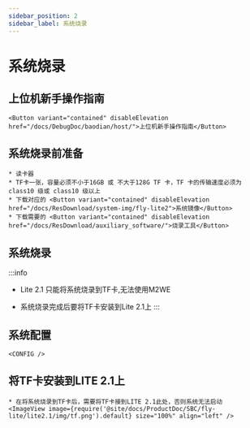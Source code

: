 ```yaml
---
sidebar_position: 2
sidebar_label: 系统烧录
---
```







# 系统烧录

## 上位机新手操作指南

    <Button variant="contained" disableElevation href="/docs/DebugDoc/baodian/host/">上位机新手操作指南</Button>

## 系统烧录前准备

    * 读卡器
    * TF卡一张，容量必须不小于16GB 或 不大于128G TF 卡，TF 卡的传输速度必须为 class10 级或 class10 级以上
    * 下载对应的 <Button variant="contained" disableElevation href="/docs/ResDownload/system-img/fly-lite2">系统镜像</Button>
    * 下载需要的 <Button variant="contained" disableElevation href="/docs/ResDownload/auxiliary_software/">烧录工具</Button>

## 系统烧录

:::info
* Lite 2.1 只能将系统烧录到TF卡,无法使用M2WE
* 系统烧录完成后要将TF卡安装到Lite 2.1上
:::

    <TF />

            

## 系统配置

    <CONFIG />


## 将TF卡安装到LITE 2.1上

    * 在将系统烧录到TF卡后，需要将TF卡接到LITE 2.1此处，否则系统无法启动
    <ImageView image={require('@site/docs/ProductDoc/SBC/fly-lite/lite2.1/img/tf.png').default} size="100%" align="left" />  
